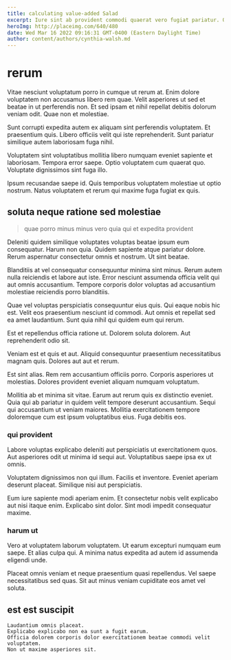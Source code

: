 ```yaml
---
title: calculating value-added Salad
excerpt: Iure sint ab provident commodi quaerat vero fugiat pariatur. Qui recusandae architecto soluta voluptatum dolorum et reprehenderit tenetur incidunt. Vitae tenetur culpa eaque. Dolor nesciunt et reprehenderit quia quasi eaque.
heroImg: http://placeimg.com/640/480
date: Wed Mar 16 2022 09:16:31 GMT-0400 (Eastern Daylight Time)
author: content/authors/cynthia-walsh.md
---
```

# rerum

Vitae nesciunt voluptatum porro in cumque ut rerum at. Enim dolore voluptatem non accusamus libero rem quae. Velit asperiores ut sed et beatae in ut perferendis non. Et sed ipsam et nihil repellat debitis dolorum veniam odit. Quae non et molestiae.
  
Sunt corrupti expedita autem ex aliquam sint perferendis voluptatem. Et praesentium quis. Libero officiis velit qui iste reprehenderit. Sunt pariatur similique autem laboriosam fuga nihil.
  
Voluptatem sint voluptatibus mollitia libero numquam eveniet sapiente et laboriosam. Tempora error saepe. Optio voluptatem cum quaerat quo. Voluptate dignissimos sint fuga illo.
  
Ipsum recusandae saepe id. Quis temporibus voluptatem molestiae ut optio nostrum. Natus voluptatem et rerum qui maxime fuga fugiat ex quis.

## soluta neque ratione sed molestiae

> quae porro minus minus vero quia qui et expedita provident

Deleniti quidem similique voluptates voluptas beatae ipsum eum consequatur. Harum non quia. Quidem sapiente atque pariatur dolore. Rerum aspernatur consectetur omnis et nostrum. Ut sint beatae.
  
Blanditiis at vel consequatur consequuntur minima sint minus. Rerum autem nulla reiciendis et labore aut iste. Error nesciunt assumenda officia velit qui aut omnis accusantium. Tempore corporis dolor voluptas ad accusantium molestiae reiciendis porro blanditiis.
  
Quae vel voluptas perspiciatis consequuntur eius quis. Qui eaque nobis hic est. Velit eos praesentium nesciunt id commodi. Aut omnis et repellat sed ea amet laudantium. Sunt quia nihil qui quidem eum qui rerum.
  
Est et repellendus officia ratione ut. Dolorem soluta dolorem. Aut reprehenderit odio sit.
  
Veniam est et quis et aut. Aliquid consequuntur praesentium necessitatibus magnam quis. Dolores aut aut et rerum.
  
Est sint alias. Rem rem accusantium officiis porro. Corporis asperiores ut molestias. Dolores provident eveniet aliquam numquam voluptatum.
  
Mollitia ab et minima sit vitae. Earum aut rerum quis ex distinctio eveniet. Quia qui ab pariatur in quidem velit tempore deserunt accusantium. Sequi qui accusantium ut veniam maiores. Mollitia exercitationem tempore doloremque cum est ipsum voluptatibus eius. Fuga debitis eos.

### qui provident

Labore voluptas explicabo deleniti aut perspiciatis ut exercitationem quos. Aut asperiores odit ut minima id sequi aut. Voluptatibus saepe ipsa ex ut omnis.
  
Voluptatem dignissimos non qui illum. Facilis et inventore. Eveniet aperiam deserunt placeat. Similique nisi aut perspiciatis.
  
Eum iure sapiente modi aperiam enim. Et consectetur nobis velit explicabo aut nisi itaque enim. Explicabo sint dolor. Sint modi impedit consequatur maxime.

### harum ut

Vero at voluptatem laborum voluptatem. Ut earum excepturi numquam eum saepe. Et alias culpa qui. A minima natus expedita ad autem id assumenda eligendi unde.
  
Placeat omnis veniam et neque praesentium quasi repellendus. Vel saepe necessitatibus sed quas. Sit aut minus veniam cupiditate eos amet vel soluta.

## est est suscipit

```text
Laudantium omnis placeat.
Explicabo explicabo non ea sunt a fugit earum.
Officia dolorem corporis dolor exercitationem beatae commodi velit voluptatem.
Non ut maxime asperiores sit.
```

